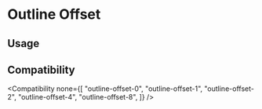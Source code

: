 
# Outline Offset

## Usage

<Usage />

## Compatibility

<Compatibility
  none={[
    "outline-offset-0",
    "outline-offset-1",
    "outline-offset-2",
    "outline-offset-4",
    "outline-offset-8",
  ]}
/>

